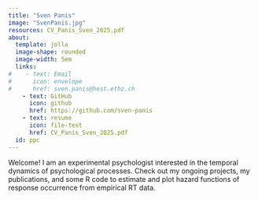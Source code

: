 ```yaml
---
title: "Sven Panis"
image: "SvenPanis.jpg"
resources: CV_Panis_Sven_2025.pdf
about:
  template: jolla
  image-shape: rounded
  image-width: 5em
  links:
#    - text: Email
#      icon: envelope
#      href: sven.panis@hest.ethz.ch
    - text: GitHub
      icon: github
      href: https://github.com/sven-panis
    - text: resume
      icon: file-text
      href: CV_Panis_Sven_2025.pdf
  id: ppc
---
```


:::{#ppc}

Welcome! I am an experimental psychologist interested in the temporal dynamics of psychological processes.
Check out my ongoing projects, my publications, and some R code to estimate and plot hazard functions of response occurrence from empirical RT data.

:::

